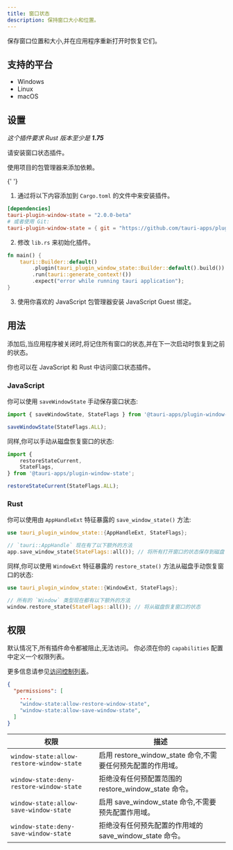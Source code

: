 ```yaml
---
title: 窗口状态
description: 保持窗口大小和位置。
---
```



<PluginLinks plugin="window-state" />

保存窗口位置和大小,并在应用程序重新打开时恢复它们。

## 支持的平台

- Windows
- Linux
- macOS

## 设置

_这个插件要求 Rust 版本至少是 **1.75**_

请安装窗口状态插件。

<Tabs>
  <TabItem label="自动">

使用项目的包管理器来添加依赖。

{' '}

<CommandTabs
	npm="npm run tauri add window-state"
	yarn="yarn run tauri add window-state"
	pnpm="pnpm tauri add window-state"
	cargo="cargo tauri add window-state"
/>

  </TabItem>
  <TabItem label="手动">

1. 通过将以下内容添加到 `Cargo.toml` 的文件中来安装插件。

```toml title="src-tauri/Cargo.toml"
[dependencies]
tauri-plugin-window-state = "2.0.0-beta"
# 或者使用 Git:
tauri-plugin-window-state = { git = "https://github.com/tauri-apps/plugins-workspace", branch = "v2" }
```

2. 修改 `lib.rs` 来初始化插件。

```rust title="src-tauri/src/main.rs" {3}
fn main() {
    tauri::Builder::default()
        .plugin(tauri_plugin_window_state::Builder::default().build())
        .run(tauri::generate_context!())
        .expect("error while running tauri application");
}
```

3. 使用你喜欢的 JavaScript 包管理器安装 JavaScript Guest 绑定。

  <CommandTabs
      npm="npm install @tauri-apps/plugin-window-state"
      yarn="yarn add @tauri-apps/plugin-window-state"
      pnpm="pnpm add @tauri-apps/plugin-window-state"
  />
  </TabItem>
</Tabs>

## 用法

添加后,当应用程序被关闭时,将记住所有窗口的状态,并在下一次启动时恢复到之前的状态。

你也可以在 JavaScript 和 Rust 中访问窗口状态插件。

### JavaScript

你可以使用 `saveWindowState` 手动保存窗口状态:

```javascript
import { saveWindowState, StateFlags } from '@tauri-apps/plugin-window-state';

saveWindowState(StateFlags.ALL);
```

同样,你可以手动从磁盘恢复窗口的状态:

```javascript
import {
	restoreStateCurrent,
	StateFlags,
} from '@tauri-apps/plugin-window-state';

restoreStateCurrent(StateFlags.ALL);
```

### Rust

你可以使用由 `AppHandleExt` 特征暴露的 `save_window_state()` 方法:

```rust
use tauri_plugin_window_state::{AppHandleExt, StateFlags};

// `tauri::AppHandle` 现在有了以下额外的方法
app.save_window_state(StateFlags::all()); // 将所有打开窗口的状态保存到磁盘
```

同样,你可以使用 `WindowExt` 特征暴露的 `restore_state()` 方法从磁盘手动恢复窗口的状态:

```rust
use tauri_plugin_window_state::{WindowExt, StateFlags};

// 所有的 `Window` 类型现在都有以下额外的方法
window.restore_state(StateFlags::all()); // 将从磁盘恢复窗口的状态
```

## 权限

默认情况下,所有插件命令都被阻止,无法访问。
你必须在你的 `capabilities` 配置中定义一个权限列表。

更多信息请参见[访问控制列表](/zh-cn/reference/acl)。

```json title="src-tauri/capabilities/main.json" ins={4-5}
{
  "permissions": [
    ...,
    "window-state:allow-restore-window-state",
    "window-state:allow-save-window-state",
  ]
}
```

| 权限                                      | 描述                                                         |
| ----------------------------------------- | ------------------------------------------------------------ |
| `window-state:allow-restore-window-state` | 启用 restore_window_state 命令,不需要任何预先配置的作用域。 |
| `window-state:deny-restore-window-state`  | 拒绝没有任何预配置范围的 restore_window_state 命令。         |
| `window-state:allow-save-window-state`    | 启用 save_window_state 命令,不需要预先配置作用域。          |
| `window-state:deny-save-window-state`     | 拒绝没有任何预先配置的作用域的 save_window_state 命令。      |
